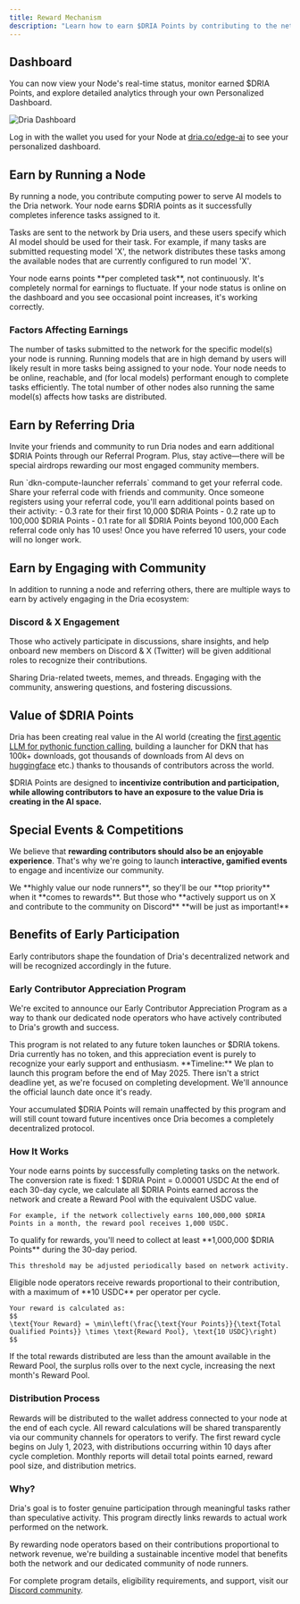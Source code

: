 ```yaml
---
title: Reward Mechanism
description: "Learn how to earn $DRIA Points by contributing to the network"
---
```


## Dashboard

You can now view your Node's real-time status, monitor earned $DRIA Points, and explore detailed analytics through your own Personalized Dashboard.

<Frame>
  <img src="/images/dashboard.jpeg" alt="Dria Dashboard" />
</Frame>

Log in with the wallet you used for your Node at [dria.co/edge-ai](https://dria.co/edge-ai) to see your personalized dashboard.

## Earn by Running a Node

By running a node, you contribute computing power to serve AI models to the Dria network. Your node earns $DRIA points as it successfully completes inference tasks assigned to it.

Tasks are sent to the network by Dria users, and these users specify which AI model should be used for their task. For example, if many tasks are submitted requesting model 'X', the network distributes these tasks among the available nodes that are currently configured to run model 'X'.

<Info>
  Your node earns points **per completed task**, not continuously. It's completely normal for earnings to fluctuate. If your node status is online on the dashboard and you see occasional point increases, it's working correctly.
</Info>


### Factors Affecting Earnings

<CardGroup cols={2}>
  <Card title="Task Availability" icon="tasks">
    The number of tasks submitted to the network for the specific model(s) your node is running.
  </Card>
  <Card title="Model Selection" icon="microchip">
    Running models that are in high demand by users will likely result in more tasks being assigned to your node.
  </Card>
  <Card title="Node Performance" icon="gauge-high">
    Your node needs to be online, reachable, and (for local models) performant enough to complete tasks efficiently.
  </Card>
  <Card title="Number of Nodes" icon="network-wired">
    The total number of other nodes also running the same model(s) affects how tasks are distributed.
  </Card>
</CardGroup>

## Earn by Referring Dria

Invite your friends and community to run Dria nodes and earn additional $DRIA Points through our Referral Program. Plus, stay active—there will be special airdrops rewarding our most engaged community members.

<Steps>
  <Step title="Get a Referral Code">
    Run `dkn-compute-launcher referrals` command to get your referral code.
  </Step>
  <Step title="Share Your Code">
    Share your referral code with friends and community.
  </Step>
  <Step title="Earn Points">
    Once someone registers using your referral code, you'll earn additional points based on their activity:
    - 0.3 rate for their first 10,000 $DRIA Points
    - 0.2 rate up to 100,000 $DRIA Points
    - 0.1 rate for all $DRIA Points beyond 100,000
  </Step>
</Steps>

<Warning>
  Each referral code only has 10 uses! Once you have referred 10 users, your code will no longer work.
</Warning>

## Earn by Engaging with Community

In addition to running a node and referring others, there are multiple ways to earn by actively engaging in the Dria ecosystem:

### Discord & X Engagement

Those who actively participate in discussions, share insights, and help onboard new members on Discord & X (Twitter) will be given additional roles to recognize their contributions.

<Check>
  Sharing Dria-related tweets, memes, and threads.
</Check>
<Check>
  Engaging with the community, answering questions, and fostering discussions.
</Check>

## Value of $DRIA Points

Dria has been creating real value in the AI world (creating the [first agentic LLM for pythonic function calling](https://x.com/driaforall/status/1878840572737421766), building a launcher for DKN that has 100k+ downloads, got thousands of downloads from AI devs on [huggingface](https://huggingface.co/driaforall) etc.) thanks to thousands of contributors across the world. 

$DRIA Points are designed to **incentivize contribution and participation, while allowing contributors to have an exposure to the value Dria is creating in the AI space.** 


## Special Events & Competitions

We believe that **rewarding contributors should also be an enjoyable experience**. That's why we're going to launch **interactive, gamified events** to engage and incentivize our community.

<Note>
  We **highly value our node runners**, so they'll be our **top priority** when it **comes to rewards**. But those who **actively support us on X and contribute to the community on Discord** **will be just as important!**
</Note>

## Benefits of Early Participation

Early contributors shape the foundation of Dria's decentralized network and will be recognized accordingly in the future.

### Early Contributor Appreciation Program

We're excited to announce our Early Contributor Appreciation Program as a way to thank our dedicated node operators who have actively contributed to Dria's growth and success.

<Info>
  This program is not related to any future token launches or $DRIA tokens. Dria currently has no token, and this appreciation event is purely to recognize your early support and enthusiasm.
</Info>

<Warning>
  **Timeline:** We plan to launch this program before the end of May 2025. There isn't a strict deadline yet, as we're focused on completing development. We'll announce the official launch date once it's ready.
</Warning>

Your accumulated $DRIA Points will remain unaffected by this program and will still count toward future incentives once Dria becomes a completely decentralized protocol.

### How It Works

<Steps>
  <Step title="Earn $DRIA Points">
    Your node earns points by successfully completing tasks on the network.
    The conversion rate is fixed: 1 $DRIA Point = 0.00001 USDC
  </Step>
  <Step title="Monthly Reward Pool">
    At the end of each 30-day cycle, we calculate all $DRIA Points earned across the network and create a Reward Pool with the equivalent USDC value.
    
    For example, if the network collectively earns 100,000,000 $DRIA Points in a month, the reward pool receives 1,000 USDC.
  </Step>
  <Step title="Meet Eligibility Requirements">
    To qualify for rewards, you'll need to collect at least **1,000,000 $DRIA Points** during the 30-day period.
    
    This threshold may be adjusted periodically based on network activity.
  </Step>
  <Step title="Receive Your Share">
    Eligible node operators receive rewards proportional to their contribution, with a maximum of **10 USDC** per operator per cycle.
    
    Your reward is calculated as:
    $$
    \text{Your Reward} = \min\left(\frac{\text{Your Points}}{\text{Total Qualified Points}} \times \text{Reward Pool}, \text{10 USDC}\right)
    $$
  </Step>
</Steps>

<Note>
  If the total rewards distributed are less than the amount available in the Reward Pool, the surplus rolls over to the next cycle, increasing the next month's Reward Pool.
</Note>

### Distribution Process

<CardGroup cols={2}>
  <Card title="Claiming Rewards" icon="wallet">
    Rewards will be distributed to the wallet address connected to your node at the end of each cycle.
  </Card>
  <Card title="Verification" icon="magnifying-glass">
    All reward calculations will be shared transparently via our community channels for operators to verify.
  </Card>
  <Card title="Timeline" icon="calendar">
    The first reward cycle begins on July 1, 2023, with distributions occurring within 10 days after cycle completion.
  </Card>
  <Card title="Reporting" icon="chart-bar">
    Monthly reports will detail total points earned, reward pool size, and distribution metrics.
  </Card>
</CardGroup>

### Why?

<Warning>
  Dria's goal is to foster genuine participation through meaningful tasks rather than speculative activity. This program directly links rewards to actual work performed on the network.
</Warning>

By rewarding node operators based on their contributions proportional to network revenue, we're building a sustainable incentive model that benefits both the network and our dedicated community of node runners.

For complete program details, eligibility requirements, and support, visit our [Discord community](https://discord.gg/dria). 